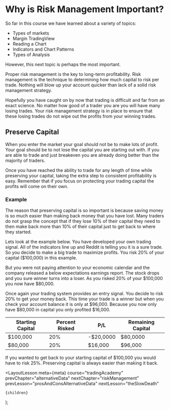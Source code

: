 
# Why is Risk Management Important?

So far in this course we have learned about a variety of topics:

- Types of markets
- Margin TradingView
- Reading a Chart
- Indicators and Chart Patterns
- Types of Analysis

However, this next topic is perhaps the most important.

Proper risk management is the key to long-term profitability. Risk management is the technique to determining how much capital
to risk per trade. Nothing will blow up your account quicker than lack of a solid risk management strategy.

Hopefully you have caught on by now that trading is difficult and far from an exact science. No matter how good of a trader
you are you will have many losing trades. Your risk management strategy is in place to ensure that these losing trades
do not wipe out the profits from your winning trades.

## Preserve Capital

When you enter the market your goal should not be to make lots of profit. Your goal should be to not lose the capital
you are starting out with. If you are able to trade and just breakeven you are already doing better than the majority
of traders.

Once you have reached the ability to trade for any length of time while preserving your capital, taking the extra step
to consistent profitability is easy. Remember that if you focus on protecting your trading capital the profits will come
on their own.

### Example

The reason that preserving capital is so important is because saving money is so much easier than making back money
that you have lost. Many traders do not grasp the concept that if they lose 10% of their capital they need to then
make back more than 10% of their capital just to get back to where they started.

Lets look at the example below. You have developed your own trading signal. All of the indicators line up and Reddit is
telling you it is a sure trade. So you decide to make a big trade to maximize profits. You risk 20% of your capital ($100,000)
in this example.

But you were not paying attention to your economic calendar and the company released a below expectations earnings report. The
stock drops and you sure winner turns into a loser. As you risked 20% of your $100,000 you now have $80,000.

Once again your trading system provides an entry signal. You decide to risk 20% to get your money back. This time your trade
is a winner but when you check your account balance it is only at $96,000. Because you now only have $80,000 in capital you
only profited $16,000.

| Starting Capital | Percent Risked | P/L       | Remaining Capital |
| ---------------- | -------------- | --------- | ----------------- |
| $100,000         | 20%            | -$20,0000 | $80,0000          |
| $80,000          | 20%            | $16,000   | $96,000           |

If you wanted to get back to your starting capital of $100,000 you would have to risk 25%. Preserving capital is always
easier than making it back.

  <LayoutLesson
    meta={meta}
    course="tradingAcademy"
    prevChapter="alternativeData"
    nextChapter="riskManagement"
    prevLesson="prosAndConsAlternativeData"
    nextLesson="theSlowDeath"
  >
    {children}
  </LayoutLesson>
);
